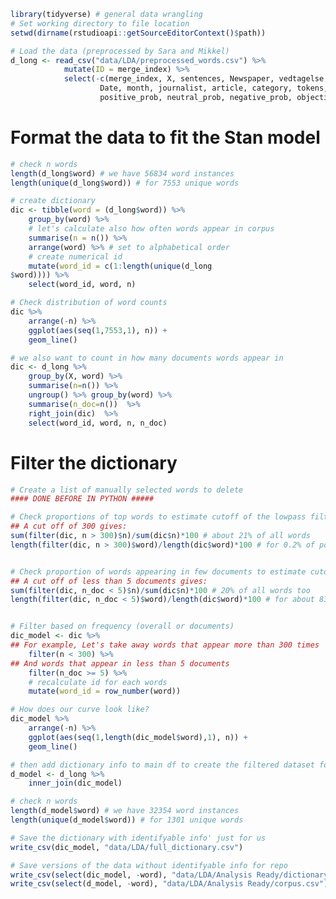```r
library(tidyverse) # general data wrangling
# Set working directory to file location
setwd(dirname(rstudioapi::getSourceEditorContext()$path))

# Load the data (preprocessed by Sara and Mikkel)
d_long <- read_csv("data/LDA/preprocessed_words.csv") %>%
            mutate(ID = merge_index) %>%
            select(-c(merge_index, X, sentences, Newspaper, vedtagelse,
                    Date, month, journalist, article, category, tokens,
                    positive_prob, neutral_prob, negative_prob, objective_prob, subjective_prob))
```

# Format the data to fit the Stan model
```r
# check n words
length(d_long$word) # we have 56834 word instances
length(unique(d_long$word)) # for 7553 unique words

# create dictionary
dic <- tibble(word = (d_long$word)) %>%
    group_by(word) %>%
    # let's calculate also how often words appear in corpus
    summarise(n = n()) %>%
    arrange(word) %>% # set to alphabetical order
    # create numerical id
    mutate(word_id = c(1:length(unique(d_long
$word)))) %>%
    select(word_id, word, n)

# Check distribution of word counts
dic %>%
    arrange(-n) %>%
    ggplot(aes(seq(1,7553,1), n)) +
    geom_line()

# we also want to count in how many documents words appear in
dic <- d_long %>%
    group_by(X, word) %>%
    summarise(n=n()) %>%
    ungroup() %>% group_by(word) %>%
    summarise(n_doc=n())  %>%
    right_join(dic)  %>%
    select(word_id, word, n, n_doc)
```

# Filter the dictionary
```r
# Create a list of manually selected words to delete
#### DONE BEFORE IN PYTHON #####

# Check proportions of top words to estimate cutoff of the lowpass filter
## A cut off of 300 gives:
sum(filter(dic, n > 300)$n)/sum(dic$n)*100 # about 21% of all words
length(filter(dic, n > 300)$word)/length(dic$word)*100 # for 0.2% of possible words


# Check proportion of words appearing in few documents to estimate cutoff of the highpass filter
## A cut off of less than 5 documents gives:
sum(filter(dic, n_doc < 5)$n)/sum(dic$n)*100 # 20% of all words too
length(filter(dic, n_doc < 5)$word)/length(dic$word)*100 # for about 83% of possible words


# Filter based on frequency (overall or documents)
dic_model <- dic %>%
## For example, Let's take away words that appear more than 300 times
    filter(n < 300) %>%
## And words that appear in less than 5 documents
    filter(n_doc >= 5) %>%
    # recalculate id for each words
    mutate(word_id = row_number(word))

# How does our curve look like?
dic_model %>%
    arrange(-n) %>%
    ggplot(aes(seq(1,length(dic_model$word),1), n)) +
    geom_line()

# then add dictionary info to main df to create the filtered dataset for the model
d_model <- d_long %>%
    inner_join(dic_model)

# check n words
length(d_model$word) # we have 32354 word instances
length(unique(d_model$word)) # for 1301 unique words

# Save the dictionary with identifyable info' just for us
write_csv(dic_model, "data/LDA/full_dictionary.csv")

# Save versions of the data without identifyable info for repo
write_csv(select(dic_model, -word), "data/LDA/Analysis Ready/dictionary.csv")
write_csv(select(d_model, -word), "data/LDA/Analysis Ready/corpus.csv")
```